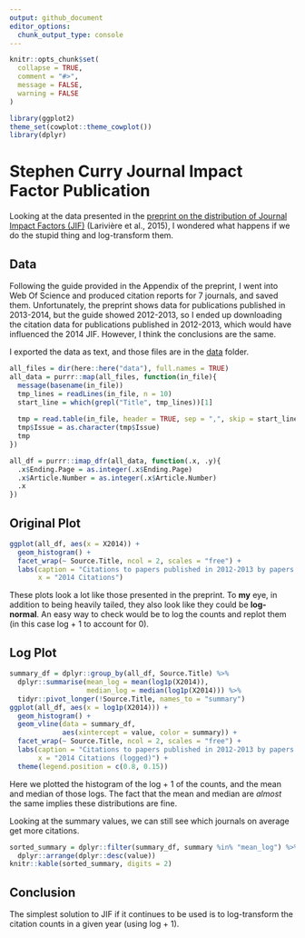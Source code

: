 ```yaml
---
output: github_document
editor_options: 
  chunk_output_type: console
---
```


<!-- README.md is generated from README.Rmd. Please edit that file -->

```r
knitr::opts_chunk$set(
  collapse = TRUE,
  comment = "#>",
  message = FALSE,
  warning = FALSE
)
```

```r
library(ggplot2)
theme_set(cowplot::theme_cowplot())
library(dplyr)
```

# Stephen Curry Journal Impact Factor Publication

<!-- badges: start -->
<!-- badges: end -->

Looking at the data presented in the [preprint on the distribution of Journal Impact Factors (JIF)](https://www.biorxiv.org/content/10.1101/062109v2.full#disqus_thread) (Larivière et al., 2015), I wondered what happens if we do the stupid thing and log-transform them.

## Data 

Following the guide provided in the Appendix of the preprint, I went into Web Of Science and produced citation reports for 7 journals, and saved them. 
Unfortunately, the preprint shows data for publications published in 2013-2014, but the guide showed 2012-2013, so I ended up downloading the citation data for publications published in 2012-2013, which would have influenced the 2014 JIF.
However, I think the conclusions are the same.

I exported the data as text, and those files are in the [data](data) folder.

```r
all_files = dir(here::here("data"), full.names = TRUE)
all_data = purrr::map(all_files, function(in_file){
  message(basename(in_file))
  tmp_lines = readLines(in_file, n = 10)
  start_line = which(grepl("Title", tmp_lines))[1]
  
  tmp = read.table(in_file, header = TRUE, sep = ",", skip = start_line - 1)
  tmp$Issue = as.character(tmp$Issue)
  tmp
})

all_df = purrr::imap_dfr(all_data, function(.x, .y){
  .x$Ending.Page = as.integer(.x$Ending.Page)
  .x$Article.Number = as.integer(.x$Article.Number)
  .x
})
```

## Original Plot

```r
ggplot(all_df, aes(x = X2014)) + 
  geom_histogram() +
  facet_wrap(~ Source.Title, ncol = 2, scales = "free") +
  labs(caption = "Citations to papers published in 2012-2013 by papers in 2014",
       x = "2014 Citations")
```

These plots look a lot like those presented in the preprint.
To **my** eye, in addition to being heavily tailed, they also look like they could be **log-normal**.
An easy way to check would be to log the counts and replot them (in this case log + 1 to account for 0).

## Log Plot

```r
summary_df = dplyr::group_by(all_df, Source.Title) %>%
  dplyr::summarise(mean_log = mean(log1p(X2014)),
                   median_log = median(log1p(X2014))) %>%
  tidyr::pivot_longer(!Source.Title, names_to = "summary")
ggplot(all_df, aes(x = log1p(X2014))) + 
  geom_histogram() +
  geom_vline(data = summary_df,
             aes(xintercept = value, color = summary)) +
  facet_wrap(~ Source.Title, ncol = 2, scales = "free") +
  labs(caption = "Citations to papers published in 2012-2013 by papers in 2014",
       x = "2014 Citations (logged)") +
  theme(legend.position = c(0.8, 0.15))
```

Here we plotted the histogram of the log + 1 of the counts, and the mean and median of those logs.
The fact that the mean and median are *almost* the same implies these distributions are fine.

Looking at the summary values, we can still see which journals on average get more citations.

```r
sorted_summary = dplyr::filter(summary_df, summary %in% "mean_log") %>%
  dplyr::arrange(dplyr::desc(value))
knitr::kable(sorted_summary, digits = 2)
```

## Conclusion

The simplest solution to JIF if it continues to be used is to log-transform the citation counts in a given year (using log + 1).
